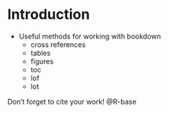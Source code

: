# Introduction

- Useful methods for working with bookdown
  - cross references
  - tables
  - figures
  - toc
  - lof
  - lot

Don't forget to cite your work! @R-base
